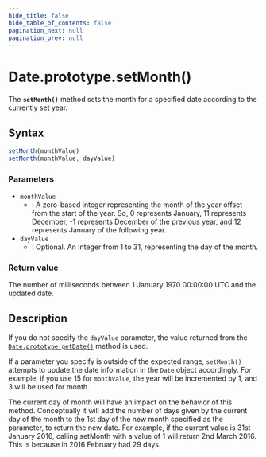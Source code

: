 ```yaml
---
hide_title: false
hide_table_of_contents: false
pagination_next: null
pagination_prev: null
---
```

# Date.prototype.setMonth()

The **`setMonth()`** method sets the month for a specified date according to the currently set year.

## Syntax

```js
setMonth(monthValue)
setMonth(monthValue, dayValue)
```

### Parameters

- `monthValue`
  - : A zero-based integer representing the month of the year offset from the start of the
    year. So, 0 represents January, 11 represents December, -1 represents December of the
    previous year, and 12 represents January of the following year.
- `dayValue`
  - : Optional. An integer from 1 to 31, representing the day of the month.

### Return value

The number of milliseconds between 1 January 1970 00:00:00 UTC and the updated date.

## Description

If you do not specify the `dayValue` parameter, the value
returned from the [`Date.prototype.getDate()`](./getDate.mdx) method is used.

If a parameter you specify is outside of the expected range, `setMonth()`
attempts to update the date information in the `Date` object accordingly.
For example, if you use 15 for `monthValue`, the year will be
incremented by 1, and 3 will be used for month.

The current day of month will have an impact on the behavior of this method.
Conceptually it will add the number of days given by the current day of the month to the
1st day of the new month specified as the parameter, to return the new date.
For example, if the current value is 31st January 2016, calling setMonth with a value of 1 will return 2nd March 2016.
This is because in 2016 February had 29 days.
